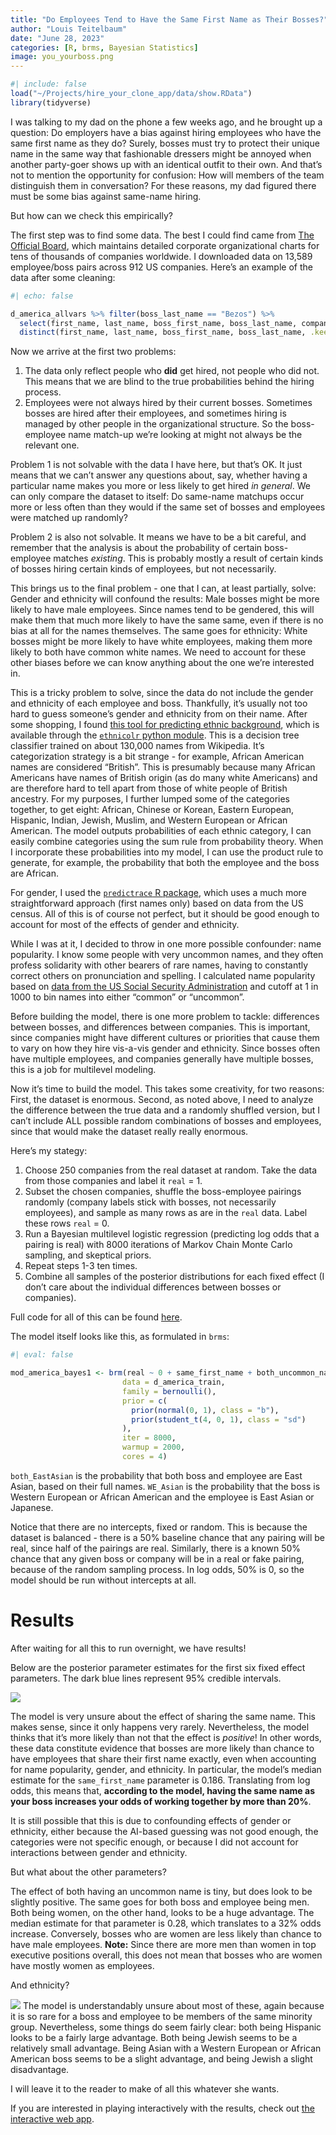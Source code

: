 ```yaml
---
title: "Do Employees Tend to Have the Same First Name as Their Bosses?"
author: "Louis Teitelbaum"
date: "June 28, 2023"
categories: [R, brms, Bayesian Statistics]
image: you_yourboss.png
---
```


```r
#| include: false
load("~/Projects/hire_your_clone_app/data/show.RData")
library(tidyverse)
```

I was talking to my dad on the phone a few weeks ago, and he brought up a question: Do employers have a bias against hiring employees who have the same first name as they do? Surely, bosses must try to protect their unique name in the same way that fashionable dressers might be annoyed when another party-goer shows up with an identical outfit to their own. And that's not to mention the opportunity for confusion: How will members of the team distinguish them in conversation? For these reasons, my dad figured there must be some bias against same-name hiring.

But how can we check this empirically?

The first step was to find some data. The best I could find came from [The Official Board](www.theofficialboard.com), which maintains detailed corporate organizational charts for tens of thousands of companies worldwide. I downloaded data on 13,589 employee/boss pairs across 912 US companies. Here's an example of the data after some cleaning:

```r
#| echo: false

d_america_allvars %>% filter(boss_last_name == "Bezos") %>% 
  select(first_name, last_name, boss_first_name, boss_last_name, company) %>% 
  distinct(first_name, last_name, boss_first_name, boss_last_name, .keep_all = TRUE)
```

Now we arrive at the first two problems:

1.  The data only reflect people who **did** get hired, not people who did not. This means that we are blind to the true probabilities behind the hiring process.
2.  Employees were not always hired by their current bosses. Sometimes bosses are hired after their employees, and sometimes hiring is managed by other people in the organizational structure. So the boss-employee name match-up we're looking at might not always be the relevant one.

Problem 1 is not solvable with the data I have here, but that's OK. It just means that we can't answer any questions about, say, whether having a particular name makes you more or less likely to get hired *in general*. We can only compare the dataset to itself: Do same-name matchups occur more or less often than they would if the same set of bosses and employees were matched up randomly?

Problem 2 is also not solvable. It means we have to be a bit careful, and remember that the analysis is about the probability of certain boss-employee matches *existing*. This is probably mostly a result of certain kinds of bosses hiring certain kinds of employees, but not necessarily.

This brings us to the final problem - one that I can, at least partially, solve: Gender and ethnicity will confound the results: Male bosses might be more likely to have male employees. Since names tend to be gendered, this will make them that much more likely to have the same same, even if there is no bias at all for the names themselves. The same goes for ethnicity: White bosses might be more likely to have white employees, making them more likely to both have common white names. We need to account for these other biases before we can know anything about the one we're interested in.

This is a tricky problem to solve, since the data do not include the gender and ethnicity of each employee and boss. Thankfully, it's usually not too hard to guess someone's gender and ethnicity from on their name. After some shopping, I found [this tool for predicting ethnic background](https://www3.cs.stonybrook.edu/~skiena/lydia/names.pdf), which is available through the [`ethnicolr` python module](https://ethnicolr.readthedocs.io). This is a decision tree classifier trained on about 130,000 names from Wikipedia. It's categorization strategy is a bit strange - for example, African American names are considered "British". This is presumably because many African Americans have names of British origin (as do many white Americans) and are therefore hard to tell apart from those of white people of British ancestry. For my purposes, I further lumped some of the categories together, to get eight: African, Chinese or Korean, Eastern European, Hispanic, Indian, Jewish, Muslim, and Western European or African American. The model outputs probabilities of each ethnic category, I can easily combine categories using the sum rule from probability theory. When I incorporate these probabilities into my model, I can use the product rule to generate, for example, the probability that both the employee and the boss are African.

For gender, I used the [`predictrace` R package](https://cran.r-project.org/web/packages/predictrace/vignettes/Predict-race-of-surname.html), which uses a much more straightforward approach (first names only) based on data from the US census. All of this is of course not perfect, but it should be good enough to account for most of the effects of gender and ethnicity.

While I was at it, I decided to throw in one more possible confounder: name popularity. I know some people with very uncommon names, and they often profess solidarity with other bearers of rare names, having to constantly correct others on pronunciation and spelling. I calculated name popularity based on [data from the US Social Security Administration](https://cran.r-project.org/web/packages/babynames/babynames.pdf) and cutoff at 1 in 1000 to bin names into either "common" or "uncommon".

Before building the model, there is one more problem to tackle: differences between bosses, and differences between companies. This is important, since companies might have different cultures or priorities that cause them to vary on how they hire vis-a-vis gender and ethnicity. Since bosses often have multiple employees, and companies generally have multiple bosses, this is a job for multilevel modeling.

Now it's time to build the model. This takes some creativity, for two reasons: First, the dataset is enormous. Second, as noted above, I need to analyze the difference between the true data and a randomly shuffled version, but I can't include ALL possible random combinations of bosses and employees, since that would make the dataset really really enormous.

Here's my stategy:

1.  Choose 250 companies from the real dataset at random. Take the data from those companies and label it `real` = 1.
2.  Subset the chosen companies, shuffle the boss-employee pairings randomly (company labels stick with bosses, not necessarily employees), and sample as many rows as are in the `real` data. Label these rows `real` = 0.
3.  Run a Bayesian multilevel logistic regression (predicting log odds that a pairing is real) with 8000 iterations of Markov Chain Monte Carlo sampling, and skeptical priors.
4.  Repeat steps 1-3 ten times.
5.  Combine all samples of the posterior distributions for each fixed effect (I don't care about the individual differences between bosses or companies).

Full code for all of this can be found [here](https://github.com/rimonim/hire_your_clone/blob/main/analysis.R).

The model itself looks like this, as formulated in `brms`:

```r
#| eval: false

mod_america_bayes1 <- brm(real ~ 0 + same_first_name + both_uncommon_names + both_men + boss_man + boss_woman + both_women + both_EastAsian + both_EastEuropean + both_Japanese + both_Indian + both_African + both_Muslim + both_WestEuropean + both_Jewish + both_Hispanic + both_Italian + WE_Asian + WE_Indian + WE_Muslim + WE_Hispanic + WE_Jewish + (0 + same_first_name | boss_ID) + (0 + same_first_name + both_uncommon_names + both_male + boss_male + boss_female + both_female + both_EastAsian + both_EastEuropean + both_Japanese + both_Indian + both_African + both_Muslim + both_WestEuropean + both_Jewish + both_Hispanic + both_Italian + WE_Asian + WE_Indian + WE_Muslim + WE_Hispanic + WE_Jewish | company_ID),
                         data = d_america_train,
                         family = bernoulli(),
                         prior = c(
                           prior(normal(0, 1), class = "b"),
                           prior(student_t(4, 0, 1), class = "sd")
                         ),
                         iter = 8000,
                         warmup = 2000,
                         cores = 4)
```

`both_EastAsian` is the probability that both boss and employee are East Asian, based on their full names. `WE_Asian` is the probability that the boss is Western European or African American and the employee is East Asian or Japanese.

Notice that there are no intercepts, fixed or random. This is because the dataset is balanced - there is a 50% baseline chance that any pairing will be real, since half of the pairings are real. Similarly, there is a known 50% chance that any given boss or company will be in a real or fake pairing, because of the random sampling process. In log odds, 50% is 0, so the model should be run without intercepts at all. 

# Results

After waiting for all this to run overnight, we have results!

Below are the posterior parameter estimates for the first six fixed effect parameters. The dark blue lines represent 95% credible intervals.

![](posteriors1.png)

The model is very unsure about the effect of sharing the same name. This makes sense, since it only happens very rarely. Nevertheless, the model thinks that it's more likely than not that the effect is _positive_! In other words, these data constitute evidence that bosses are more likely than chance to have employees that share their first name exactly, even when accounting for name popularity, gender, and ethnicity. 
In particular, the model's median estimate for the `same_first_name` parameter is 0.186. Translating from log odds, this means that, **according to the model, having the same name as your boss increases your odds of working together by more than 20%**. 

It is still possible that this is due to confounding effects of gender or ethnicity, either because the AI-based guessing was not good enough, the categories were not specific enough, or because I did not account for interactions between gender and ethnicity. 

But what about the other parameters? 

The effect of both having an uncommon name is tiny, but does look to be slightly positive. The same goes for both boss and employee being men. Both being women, on the other hand, looks to be a huge advantage. The median estimate for that parameter is 0.28, which translates to a 32% odds increase. Conversely, bosses who are women are less likely than chance to have male employees. **Note:** Since there are more men than women in top executive positions overall, this does not mean that bosses who are women have mostly women as employees.

And ethnicity?

![](posteriors2.png)
The model is understandably unsure about most of these, again because it is so rare for a boss and employee to be members of the same minority group. Nevertheless, some things do seem fairly clear: both being Hispanic looks to be a fairly large advantage. Both being Jewish seems to be a relatively small advantage. Being Asian with a Western European or African American boss seems to be a slight advantage, and being Jewish a slight disadvantage.

I will leave it to the reader to make of all this whatever she wants.

If you are interested in playing interactively with the results, check out [the interactive web app](https://rimonim.shinyapps.io/hire_your_clone/). 